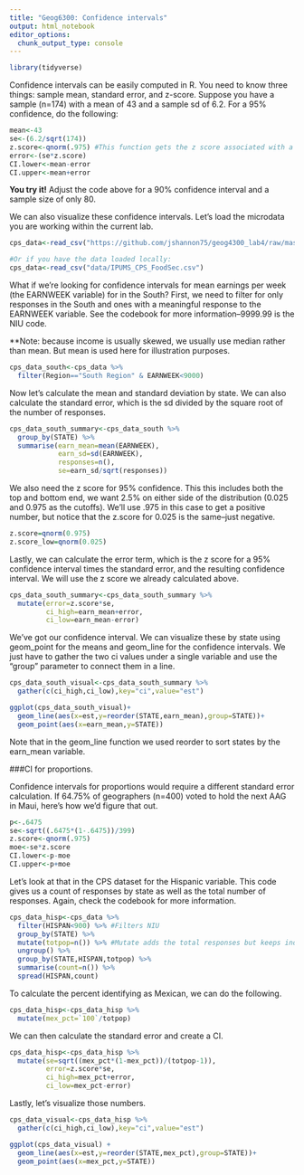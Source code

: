 ```yaml
---
title: "Geog6300: Confidence intervals"
output: html_notebook
editor_options: 
  chunk_output_type: console
---
```


```r
library(tidyverse)
```

Confidence intervals can be easily computed in R. You need to know three things: sample mean, standard error, and z-score. Suppose you have a sample (n=174) with a mean of 43 and a sample sd of 6.2. For a 95% confidence, do the following:

```r
mean<-43
se<-(6.2/sqrt(174))
z.score<-qnorm(.975) #This function gets the z score associated with a .975 probability
error<-(se*z.score)
CI.lower<-mean-error
CI.upper<-mean+error
```

**You try it!** Adjust the code above for a 90% confidence interval and a sample size of only 80.

We can also visualize these confidence intervals. Let's load the microdata you are working within the current lab.

```r
cps_data<-read_csv("https://github.com/jshannon75/geog4300_lab4/raw/master/IPUMS_CPS_FoodSec.csv")

#Or if you have the data loaded locally:
cps_data<-read_csv("data/IPUMS_CPS_FoodSec.csv")
```

What if we're looking for confidence intervals for mean earnings per week (the EARNWEEK variable) for in the South? First, we need to filter for only responses in the South and ones with a meaningful response to the EARNWEEK variable. See the codebook for more information--9999.99 is the NIU code.

**Note: because income is usually skewed, we usually use median rather than mean. But mean is used here for illustration purposes.

```r
cps_data_south<-cps_data %>%
  filter(Region=="South Region" & EARNWEEK<9000)
```

Now let's calculate the mean and standard deviation by state. We can also calculate the standard error, which is the sd divided by the square root of the number of responses.

```r
cps_data_south_summary<-cps_data_south %>%
  group_by(STATE) %>%
  summarise(earn_mean=mean(EARNWEEK),
            earn_sd=sd(EARNWEEK),
            responses=n(),
            se=earn_sd/sqrt(responses))
```

We also need the z score for 95% confidence. This this includes both the top and bottom end, we want 2.5% on either side of the distribution (0.025 and 0.975 as the cutoffs). We'll use .975 in this case to get a positive number, but notice that the z.score for 0.025 is the same--just negative.

```r
z.score=qnorm(0.975)
z.score_low=qnorm(0.025)
```


Lastly, we can calculate the error term, which is the z score for a 95% confidence interval times the standard error, and the resulting confidence interval. We will use the z score we already calculated above.

```r
cps_data_south_summary<-cps_data_south_summary %>%
  mutate(error=z.score*se,
         ci_high=earn_mean+error,
         ci_low=earn_mean-error)
```

We've got our confidence interval. We can visualize these by state using geom_point for the means and geom_line for the confidence intervals. We just have to gather the two ci values under a single variable and use the "group" parameter to connect them in a line.

```r
cps_data_south_visual<-cps_data_south_summary %>%
  gather(c(ci_high,ci_low),key="ci",value="est")

ggplot(cps_data_south_visual)+
  geom_line(aes(x=est,y=reorder(STATE,earn_mean),group=STATE))+
  geom_point(aes(x=earn_mean,y=STATE))
```

Note that in the geom_line function we used reorder to sort states by the earn_mean variable. 


###CI for proportions. 

Confidence intervals for proportions would require a different standard error calculation. If 64.75% of geographers (n=400) voted to hold the next AAG in Maui, here's how we'd figure that out. 

```r
p<-.6475
se<-sqrt((.6475*(1-.6475))/399)
z.score<-qnorm(.975)
moe<-se*z.score
CI.lower<-p-moe
CI.upper<-p+moe
```

Let's look at that in the CPS dataset for the Hispanic variable. This code gives us a count of responses by state as well as the total number of responses. Again, check the codebook for more information.

```r
cps_data_hisp<-cps_data %>%
  filter(HISPAN<900) %>% #Filters NIU
  group_by(STATE) %>%
  mutate(totpop=n()) %>% #Mutate adds the total responses but keeps indivdiual obervations
  ungroup() %>%
  group_by(STATE,HISPAN,totpop) %>%
  summarise(count=n()) %>%
  spread(HISPAN,count)
```

To calculate the percent identifying as Mexican, we can do the following.

```r
cps_data_hisp<-cps_data_hisp %>%
  mutate(mex_pct=`100`/totpop)
```

We can then calculate the standard error and create a CI.

```r
cps_data_hisp<-cps_data_hisp %>%
  mutate(se=sqrt((mex_pct*(1-mex_pct))/(totpop-1)),
         error=z.score*se,
         ci_high=mex_pct+error,
         ci_low=mex_pct-error)
```

Lastly, let's visualize those numbers.

```r
cps_data_visual<-cps_data_hisp %>%
  gather(c(ci_high,ci_low),key="ci",value="est")

ggplot(cps_data_visual) +
  geom_line(aes(x=est,y=reorder(STATE,mex_pct),group=STATE))+
  geom_point(aes(x=mex_pct,y=STATE))
```
